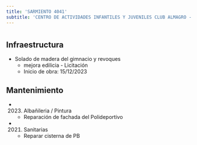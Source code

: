 ```yaml
---
title: 'SARMIENTO 4041'
subtitle: 'CENTRO DE ACTIVIDADES INFANTILES Y JUVENILES CLUB ALMAGRO - Polideportivo - Anexo Normal Nº07'
---
```


#
## Infraestructura

* Solado de madera del gimnacio y revoques 
    + mejora edilicia - Licitación 
    + Inicio de obra: 15/12/2023 






## Mantenimiento

*  (2023) Albañileria / Pintura 
    + Reparación de fachada del Polideportivo

*  (2021) Sanitarias 
    + Reparar cisterna de PB



